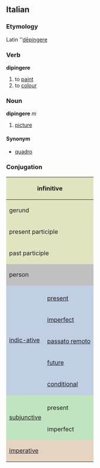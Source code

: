 ==Italian==
===Etymology===
Latin ''[[depingere|dēpingere]]
===Verb===
'''dipingere'''

# to [[paint]]
# to [[colour]]

===Noun===
'''dipingere''' ''m''

# [[picture]]

====Synonym====
*[[quadro]]

===Conjugation===

<center>
{| style="background:#F0F0F0"

|-
! colspan="3" style="background:#e2e4c0" | infinitive
| colspan="5" | dipingere

|-
! colspan="3" style="background:#e2e4c0" | gerund
| colspan="5" | dipingendo

|-
! colspan="3" style="background:#e2e4c0" | present participle
| colspan="5" | [[dipingente]]

|-
! colspan="3" style="background:#e2e4c0" | past participle
| colspan="5" | [[dipinto]]

|-
! colspan="2" rowspan="2" style="background:#C0C0C0" | person
! colspan="3" style="background:#C0C0C0" | singular
! colspan="3" style="background:#C0C0C0" | plural

|-
! style="background:#C0C0C0;width:12.5%" | first
! style="background:#C0C0C0;width:12.5%" | second
! style="background:#C0C0C0;width:12.5%" | third
! style="background:#C0C0C0;width:12.5%" | first
! style="background:#C0C0C0;width:12.5%" | second
! style="background:#C0C0C0;width:12.5%" | third

|-
! rowspan="6" style="background:#c0cfe4" | [[indicative|indic-ative]]

! style="background:#c0cfe4" colspan="1" | 
! style="background:#c0cfe4" | io
! style="background:#c0cfe4" | tu
! style="background:#c0cfe4" | lui/lei
! style="background:#c0cfe4" | noi
! style="background:#c0cfe4" | voi
! style="background:#c0cfe4" | loro

|-
! style="height:3em;background:#c0cfe4" | [[present]]
| dipingo
| dipingi
| dipinge
| dipingiamo
| dipingete
| dipingono

|-
! style="height:3em;background:#c0cfe4" | [[imperfect]]
| dipingevo
| dipingevi
| dipingeva
| dipingevamo
| dipingevate
| dipingevano

|-
! style="height:3em;background:#c0cfe4" | [[passato remoto]]
| dipinsi
| dipingesti
| dipinse
| dipingemmo
| dipingeste
| dipinsero

|-
! style="height:3em;background:#c0cfe4" | [[future]]
| dipingerò
| dipingerai
| dipingerà
| dipingeremo
| dipingerete
| dipingeranno

|-
! style="height:3em;background:#c0cfe4" | [[conditional]]
| dipingerei
| dipingeresti
| dipingerebbe
| dipingeremmo
| dipingereste
| dipingerebbero

|-
! rowspan="3" style="background:#c0e4c0" |[[subjunctive|subjunctive]]
! style="background:#c0e4c0" | 
! style="background:#c0e4c0" | che io
! style="background:#c0e4c0" | che tu
! style="background:#c0e4c0" | che lui/che lei
! style="background:#c0e4c0" | che noi
! style="background:#c0e4c0" | che voi
! style="background:#c0e4c0" | che loro

|-
! style="height:3em;background:#c0e4c0" | present
| dipinga
| dipinga
| dipinga
| dipingiamo
| dipingiate
| dipingano

|-
! style="height:3em;background:#c0e4c0" rowspan="1" | imperfect
| dipingessi
| dipingessi
| dipingesse
| dipingessimo
| dipingeste
| dipingessero

|-
! colspan="2" rowspan="2" style="height:3em;background:#e4d4c0" | [[imperative]]
! style="background:#e4d4c0" | -
! style="background:#e4d4c0" | tu
! style="background:#e4d4c0" | lui/lei
! style="background:#e4d4c0" | noi
! style="background:#e4d4c0" | voi
! style="background:#e4d4c0" | loro

|-
|
| dipingi
| dipinga
| dipingiamo
| dipingete
| dipingano

|}
</center>